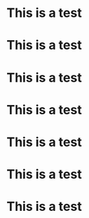 # This is a test
# This is a test
# This is a test
# This is a test
# This is a test
# This is a test
# This is a test
